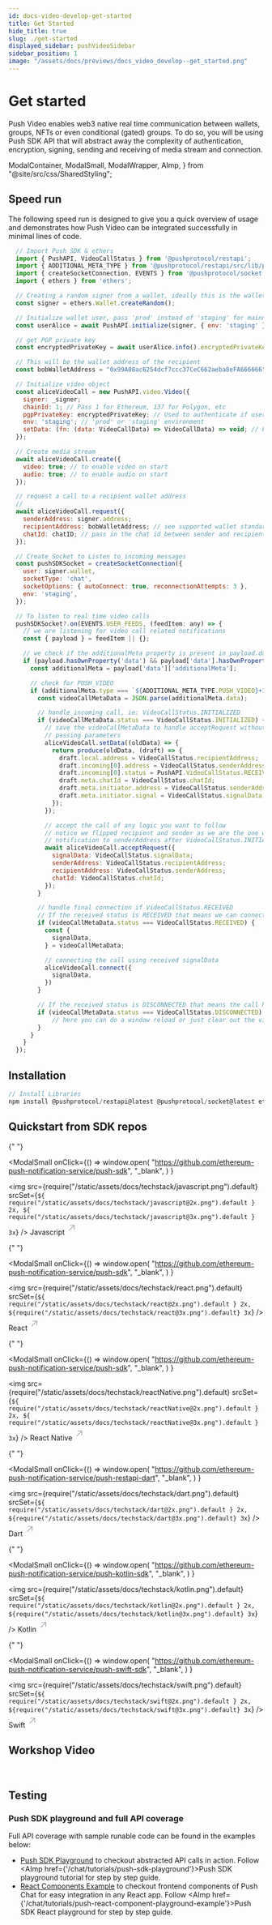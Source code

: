 ```yaml
---
id: docs-video-develop-get-started
title: Get Started
hide_title: true
slug: ./get-started
displayed_sidebar: pushVideoSidebar
sidebar_position: 1
image: "/assets/docs/previews/docs_video_develop--get_started.png"
---
```


# Get started

Push Video enables web3 native real time communication between wallets, groups, NFTs or even conditional (gated) groups. To do so, you will be using Push SDK API that will abstract away the complexity of authentication, encryption, signing, sending and receiving of media stream and connection.


<Head>
  <title>Start Building | Push Video | Push Documentation`}</title>
</Head>

  ModalContainer,
  ModalSmall,
  ModalWrapper,
  AImp,
} from "@site/src/css/SharedStyling";

## Speed run

The following speed run is designed to give you a quick overview of usage and demonstrates how Push Video can be integrated successfully in minimal lines of code.

<Tabs className="codetabs" groupId="code-examples">
  <TabItem value="js" attributes={{className: "codetab js"}} default>

```js
  // Import Push SDK & ethers
  import { PushAPI, VideoCallStatus } from '@pushprotocol/restapi';
  import { ADDITIONAL_META_TYPE } from '@pushprotocol/restapi/src/lib/payloads/constants';
  import { createSocketConnection, EVENTS } from '@pushprotocol/socket';
  import { ethers } from 'ethers';

  // Creating a random signer from a wallet, ideally this is the wallet you will connect
  const signer = ethers.Wallet.createRandom();

  // Initialize wallet user, pass 'prod' instead of 'staging' for mainnet apps
  const userAlice = await PushAPI.initialize(signer, { env: 'staging' });

  // get PGP private key
  const encryptedPrivateKey = await userAlice.info().encryptedPrivateKey;

  // This will be the wallet address of the recipient
  const bobWalletAddress = "0x99A08ac6254dcf7ccc37CeC662aeba8eFA666666";

  // Initialize video object
  const aliceVideoCall = new PushAPI.video.Video({
    signer: _signer;
    chainId: 1; // Pass 1 for Ethereum, 137 for Polygon, etc
    pgpPrivateKey: encryptedPrivateKey; // Used to authenticate if users are connected
    env: 'staging'; // 'prod' or 'staging' environment
    setData: (fn: (data: VideoCallData) => VideoCallData) => void; // Function to update the video call data, takes a function as an argument which receives the latest state of data as a param and should return the modified/new state of data
  });

  // Create media stream
  await aliceVideoCall.create({
    video: true; // to enable video on start
    audio: true; // to enable audio on start
  });

  // request a call to a recipient wallet address
  //
  await aliceVideoCall.request({
    senderAddress: signer.address;
    recipientAddress: bobWalletAddress; // see supported wallet standards - https://push.org/docs/video/supported-wallet-standards
    chatId: chatID; // pass in the chat id between sender and recipient, required, see - https://push.org/docs/chat to learn more
  });

  // Create Socket to Listen to incoming messages
  const pushSDKSocket = createSocketConnection({
    user: signer.wallet,
    socketType: 'chat',
    socketOptions: { autoConnect: true, reconnectionAttempts: 3 },
    env: 'staging',
  });

  // To listen to real time video calls
  pushSDKSocket?.on(EVENTS.USER_FEEDS, (feedItem: any) => {
    // we are listening for video call related notifications
    const { payload } = feedItem || {};

    // we check if the additionalMeta property is present in payload.data
    if (payload.hasOwnProperty('data') && payload['data'].hasOwnProperty('additionalMeta')) {
      const additionalMeta = payload['data']['additionalMeta'];

      // check for PUSH_VIDEO
      if (additionalMeta.type === `${ADDITIONAL_META_TYPE.PUSH_VIDEO}+1`) {
        const videoCallMetaData = JSON.parse(additionalMeta.data);

        // handle incoming call, ie: VideoCallStatus.INITIALIZED
        if (videoCallMetaData.status === VideoCallStatus.INITIALIZED) {
          // save the videoCallMetaData to handle acceptRequest without
          // passing parameters
          aliceVideoCall.setData((oldData) => {
            return produce(oldData, (draft) => {
              draft.local.address = VideoCallStatus.recipientAddress;
              draft.incoming[0].address = VideoCallStatus.senderAddress;
              draft.incoming[0].status = PushAPI.VideoCallStatus.RECEIVED; // set status to RECEIVED
              draft.meta.chatId = VideoCallStatus.chatId;
              draft.meta.initiator.address = VideoCallStatus.senderAddress;
              draft.meta.initiator.signal = VideoCallStatus.signalData;
            });
          });

          // accept the call of any logic you want to follow
          // notice we flipped recipient and sender as we are the one who is sending
          // notification to senderAddress after VideoCallStatus.INITIALIZED
          await aliceVideoCall.acceptRequest({
            signalData: VideoCallStatus.signalData;
            senderAddress: VideoCallStatus.recipientAddress;
            recipientAddress: VideoCallStatus.senderAddress;
            chatId: VideoCallStatus.chatId;
          });
        }

        // handle final connection if VideoCallStatus.RECEIVED
        // If the received status is RECEIVED that means we can connect the video call
        if (videoCallMetaData.status === VideoCallStatus.RECEIVED) {
          const {
            signalData,
          } = videoCallMetaData;

          // connecting the call using received signalData
          aliceVideoCall.connect({
            signalData,
          })
        }

        // If the received status is DISCONNECTED that means the call has ended
        if (videoCallMetaData.status === VideoCallStatus.DISCONNECTED) {
            // here you can do a window reload or just clear out the video state
        }
      }
    }
  });
```

  </TabItem>
</Tabs>

## Installation

<Tabs className="codetabs" groupId="code-examples">
  <TabItem value="js" attributes={{className: "codetab js"}} default>

```js
// Install Libraries
npm install @pushprotocol/restapi@latest @pushprotocol/socket@latest ethers@^5.7
```

  </TabItem>
</Tabs>

## Quickstart from SDK repos

<ModalContainer>

{" "}

<ModalSmall
  onClick={() =>
    window.open(
      "https://github.com/ethereum-push-notification-service/push-sdk",
      "_blank",
    )
  }
>
  <img
    src={require("/static/assets/docs/techstack/javascript.png").default}
    srcSet={`${
      require("/static/assets/docs/techstack/javascript@2x.png").default
    } 2x, ${
      require("/static/assets/docs/techstack/javascript@3x.png").default
    } 3x`}
  />
  <ModalWrapper>
    <span>
      Javascript
      <svg
        width="20"
        height="28"
        viewBox="0 0 29 28"
        fill="none"
        xmlns="http://www.w3.org/2000/svg"
      >
        <path
          d="m7.501 21.001 14-14M10.125 7.001H21.5v11.375"
          stroke="#A0A3B1"
          stroke-width="2"
          stroke-linecap="round"
          stroke-linejoin="round"
        ></path>
      </svg>
    </span>
  </ModalWrapper>
</ModalSmall>

{" "}

<ModalSmall
  onClick={() =>
    window.open(
      "https://github.com/ethereum-push-notification-service/push-sdk",
      "_blank",
    )
  }
>
  <img
    src={require("/static/assets/docs/techstack/react.png").default}
    srcSet={`${
      require("/static/assets/docs/techstack/react@2x.png").default
    } 2x, ${require("/static/assets/docs/techstack/react@3x.png").default} 3x`}
  />
  <ModalWrapper>
    <span>
      React
      <svg
        width="20"
        height="28"
        viewBox="0 0 29 28"
        fill="none"
        xmlns="http://www.w3.org/2000/svg"
      >
        <path
          d="m7.501 21.001 14-14M10.125 7.001H21.5v11.375"
          stroke="#A0A3B1"
          stroke-width="2"
          stroke-linecap="round"
          stroke-linejoin="round"
        ></path>
      </svg>
    </span>
  </ModalWrapper>
</ModalSmall>

{" "}

<ModalSmall
  onClick={() =>
    window.open(
      "https://github.com/ethereum-push-notification-service/push-sdk",
      "_blank",
    )
  }
>
  <img
    src={require("/static/assets/docs/techstack/reactNative.png").default}
    srcSet={`${
      require("/static/assets/docs/techstack/reactNative@2x.png").default
    } 2x, ${
      require("/static/assets/docs/techstack/reactNative@3x.png").default
    } 3x`}
  />
  <ModalWrapper>
    <span>
      React Native
      <svg
        width="20"
        height="28"
        viewBox="0 0 29 28"
        fill="none"
        xmlns="http://www.w3.org/2000/svg"
      >
        <path
          d="m7.501 21.001 14-14M10.125 7.001H21.5v11.375"
          stroke="#A0A3B1"
          stroke-width="2"
          stroke-linecap="round"
          stroke-linejoin="round"
        ></path>
      </svg>
    </span>
  </ModalWrapper>
</ModalSmall>

{" "}

<ModalSmall
  onClick={() =>
    window.open(
      "https://github.com/ethereum-push-notification-service/push-restapi-dart",
      "_blank",
    )
  }
>
  <img
    src={require("/static/assets/docs/techstack/dart.png").default}
    srcSet={`${
      require("/static/assets/docs/techstack/dart@2x.png").default
    } 2x, ${require("/static/assets/docs/techstack/dart@3x.png").default} 3x`}
  />
  <ModalWrapper>
    <span>
      Dart
      <svg
        width="20"
        height="28"
        viewBox="0 0 29 28"
        fill="none"
        xmlns="http://www.w3.org/2000/svg"
      >
        <path
          d="m7.501 21.001 14-14M10.125 7.001H21.5v11.375"
          stroke="#A0A3B1"
          stroke-width="2"
          stroke-linecap="round"
          stroke-linejoin="round"
        ></path>
      </svg>
    </span>
  </ModalWrapper>
</ModalSmall>

{" "}

<ModalSmall
  onClick={() =>
    window.open(
      "https://github.com/ethereum-push-notification-service/push-kotlin-sdk",
      "_blank",
    )
  }
>
  <img
    src={require("/static/assets/docs/techstack/kotlin.png").default}
    srcSet={`${
      require("/static/assets/docs/techstack/kotlin@2x.png").default
    } 2x, ${require("/static/assets/docs/techstack/kotlin@3x.png").default} 3x`}
  />
  <ModalWrapper>
    <span>
      Kotlin
      <svg
        width="20"
        height="28"
        viewBox="0 0 29 28"
        fill="none"
        xmlns="http://www.w3.org/2000/svg"
      >
        <path
          d="m7.501 21.001 14-14M10.125 7.001H21.5v11.375"
          stroke="#A0A3B1"
          stroke-width="2"
          stroke-linecap="round"
          stroke-linejoin="round"
        ></path>
      </svg>
    </span>
  </ModalWrapper>
</ModalSmall>

{" "}

<ModalSmall
  onClick={() =>
    window.open(
      "https://github.com/ethereum-push-notification-service/push-swift-sdk",
      "_blank",
    )
  }
>
  <img
    src={require("/static/assets/docs/techstack/swift.png").default}
    srcSet={`${
      require("/static/assets/docs/techstack/swift@2x.png").default
    } 2x, ${require("/static/assets/docs/techstack/swift@3x.png").default} 3x`}
  />
  <ModalWrapper>
    <span>
      Swift
      <svg
        width="20"
        height="28"
        viewBox="0 0 29 28"
        fill="none"
        xmlns="http://www.w3.org/2000/svg"
      >
        <path
          d="m7.501 21.001 14-14M10.125 7.001H21.5v11.375"
          stroke="#A0A3B1"
          stroke-width="2"
          stroke-linecap="round"
          stroke-linejoin="round"
        ></path>
      </svg>
    </span>
  </ModalWrapper>
</ModalSmall>

</ModalContainer>

## Workshop Video

<ReactPlayer
  controls
  width="100%"
  url="https://youtu.be/R8nsAhyrvTI?si=fXQM14LCLgp50yqf&t=3110"
/>
<br />

## Testing

### Push SDK playground and full API coverage

Full API coverage with sample runable code can be found in the examples below:

- [Push SDK Playground](https://github.com/ethereum-push-notification-service/push-sdk/blob/main/packages/examples/sdk-backend-node/src/pushAPI/index.ts) to checkout abstracted API calls in action. Follow <AImp href={'/chat/tutorials/push-sdk-playground'}>Push SDK playground tutorial</AImp> for step by step guide.
- [React Components Example](https://github.com/ethereum-push-notification-service/push-sdk/tree/main/packages/examples/sdk-frontend-react) to checkout frontend components of Push Chat for easy integration in any React app. Follow <AImp href={'/chat/tutorials/push-react-component-playground-example'}>Push SDK React playground</AImp> for step by step guide.
